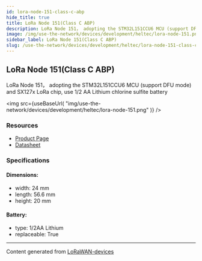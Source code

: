 ```yaml
---
id: lora-node-151-class-c-abp
hide_title: true
title: LoRa Node 151(Class C ABP)
description: LoRa Node 151， adopting the STM32L151CCU6 MCU (support DFU mode) and SX127x LoRa chip, use 1/2 AA Lithium chlorine sulfite battery
image: /img/use-the-network/devices/development/heltec/lora-node-151.png
sidebar_label: LoRa Node 151(Class C ABP)
slug: /use-the-network/devices/development/heltec/lora-node-151-class-c-abp
---
```



## LoRa Node 151(Class C ABP)

LoRa Node 151， adopting the STM32L151CCU6 MCU (support DFU mode) and SX127x LoRa chip, use 1/2 AA Lithium chlorine sulfite battery

<img
src={useBaseUrl(
"img/use-the-network/devices/development/heltec/lora-node-151.png"
)}
/>

### Resources

- [Product Page](https://heltec.org/project/lora-node-151/)
- [Datasheet](https://heltec.org/project/lora-node-151/#1552557147424-7f1ec-5c651922-b0bb9d3c-7452)

### Specifications

#### Dimensions:
- width: 24 mm
- length: 56.6 mm
- height: 20 mm
#### Battery: 
- type: 1/2AA Lithium
- replaceable: True



---
Content generated from [LoRaWAN-devices](https://github.com/TheThingsNetwork/lorawan-devices)